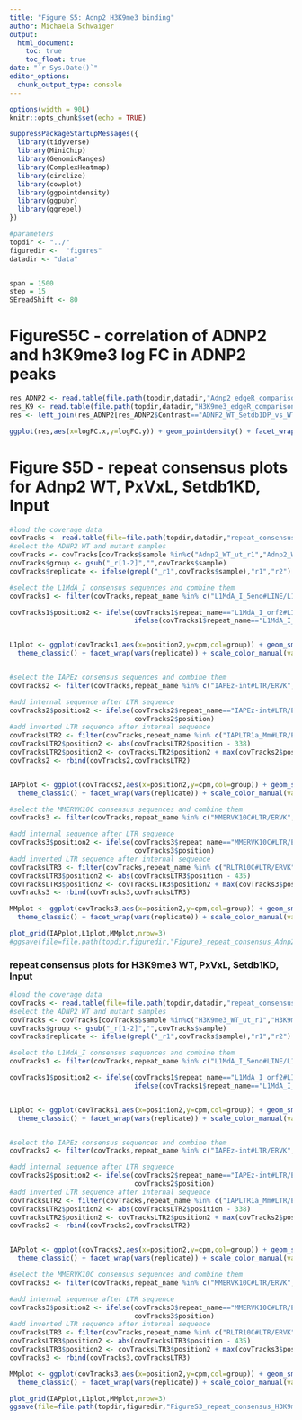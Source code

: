 ```yaml
---
title: "Figure S5: Adnp2 H3K9me3 binding"
author: Michaela Schwaiger
output:
  html_document:
    toc: true
    toc_float: true
date: "`r Sys.Date()`"
editor_options: 
  chunk_output_type: console
---
```


```r
options(width = 90L)
knitr::opts_chunk$set(echo = TRUE)
```


```r
suppressPackageStartupMessages({
  library(tidyverse)
  library(MiniChip)
  library(GenomicRanges)
  library(ComplexHeatmap)
  library(circlize)
  library(cowplot)
  library(ggpointdensity)
  library(ggpubr)
  library(ggrepel)
})

#parameters
topdir <- "../"
figuredir <-  "figures"
datadir <- "data"


span = 1500
step = 15
SEreadShift <- 80
```


# FigureS5C - correlation of ADNP2 and h3K9me3 log FC in ADNP2 peaks

```r
res_ADNP2 <- read.table(file.path(topdir,datadir,"Adnp2_edgeR_comparison_WT_PxVxL_Setdb1DP_mq0.txt"),header=TRUE)
res_K9 <- read.table(file.path(topdir,datadir,"H3K9me3_edgeR_comparison_WT_PxVxL_Setdb1DP_mq0.txt"),header=TRUE)
res <- left_join(res_ADNP2[res_ADNP2$Contrast=="ADNP2_WT_Setdb1DP_vs_WT",],res_K9[res_K9$Contrast=="H3K9me3_WT_Setdb1DP_vs_WT",],by="ID")

ggplot(res,aes(x=logFC.x,y=logFC.y)) + geom_pointdensity() + facet_wrap(vars(Contrast.x)) + stat_cor() + xlab("ADNP2 logFC") + ylab("H3K9me3 logFC") + theme_bw()

```


# Figure S5D - repeat consensus plots for Adnp2 WT, PxVxL, Setdb1KD, Input

```r
#load the coverage data
covTracks <- read.table(file=file.path(topdir,datadir,"repeat_consensus_all_PE_coverage_tracks.txt"),sep="\t",header=TRUE,comment.char="^")
#select the ADNP2 WT and mutant samples
covTracks <- covTracks[covTracks$sample %in%c("Adnp2_WT_ut_r1","Adnp2_WT_ut_r2","Input_WT_ut_r1","Input_WT_ut_r2","Adnp2_PxVxL_ut_r1","Adnp2_PxVxL_ut_r2",         "Adnp2_WT_Setdb1KD_r1", "Adnp2_WT_Setdb1KD_r2"),]
covTracks$group <- gsub("_r[1-2]","",covTracks$sample)
covTracks$replicate <- ifelse(grepl("_r1",covTracks$sample),"r1","r2")

#select the L1MdA_I consensus sequences and combine them
covTracks1 <- filter(covTracks,repeat_name %in% c("L1MdA_I_5end#LINE/L1","L1MdA_I_orf2#LINE/L1","L1MdA_I_3end#LINE/L1"))

covTracks1$position2 <- ifelse(covTracks1$repeat_name=="L1MdA_I_orf2#LINE/L1",covTracks1$position + max(covTracks1$position[covTracks1$repeat_name=="L1MdA_I_5end#LINE/L1"]),
                               ifelse(covTracks1$repeat_name=="L1MdA_I_3end#LINE/L1",covTracks1$position + max(covTracks1$position[covTracks1$repeat_name=="L1MdA_I_5end#LINE/L1"]) + max(covTracks1$position[covTracks1$repeat_name=="L1MdA_I_orf2#LINE/L1"]),covTracks1$position))


L1plot <- ggplot(covTracks1,aes(x=position2,y=cpm,col=group)) + geom_smooth(method = "loess",span=0.05) + ylab("cpm") + xlab("position on L1MdA_I") + 
  theme_classic() + facet_wrap(vars(replicate)) + scale_color_manual(values=c(rep("#ebb400",1),rep("#008ca5",1),rep("#6e377d",1),rep("#b8b7b5",1)))


#select the IAPEz consensus sequences and combine them
covTracks2 <- filter(covTracks,repeat_name %in% c("IAPEz-int#LTR/ERVK","IAPLTR1a_Mm#LTR/ERVK"))

#add internal sequence after LTR sequence
covTracks2$position2 <- ifelse(covTracks2$repeat_name=="IAPEz-int#LTR/ERVK",covTracks2$position + max(covTracks2$position[covTracks2$repeat_name=="IAPLTR1a_Mm#LTR/ERVK"]),
                               covTracks2$position)
#add inverted LTR sequence after internal sequence
covTracksLTR2 <- filter(covTracks,repeat_name %in% c("IAPLTR1a_Mm#LTR/ERVK"))
covTracksLTR2$position2 <- abs(covTracksLTR2$position - 338)
covTracksLTR2$position2 <- covTracksLTR2$position2 + max(covTracks2$position2)
covTracks2 <- rbind(covTracks2,covTracksLTR2)


IAPplot <- ggplot(covTracks2,aes(x=position2,y=cpm,col=group)) + geom_smooth(method = "loess",span=0.05) + ylab("cpm") + xlab("position on IAPEz") + 
  theme_classic() + facet_wrap(vars(replicate)) + scale_color_manual(values=c(rep("#ebb400",1),rep("#008ca5",1),rep("#6e377d",1),rep("#b8b7b5",1)))

#select the MMERVK10C consensus sequences and combine them
covTracks3 <- filter(covTracks,repeat_name %in% c("MMERVK10C#LTR/ERVK","RLTR10C#LTR/ERVK"))

#add internal sequence after LTR sequence
covTracks3$position2 <- ifelse(covTracks3$repeat_name=="MMERVK10C#LTR/ERVK",covTracks3$position + max(covTracks3$position[covTracks3$repeat_name=="RLTR10C#LTR/ERVK"]),
                               covTracks3$position)
#add inverted LTR sequence after internal sequence
covTracksLTR3 <- filter(covTracks,repeat_name %in% c("RLTR10C#LTR/ERVK"))
covTracksLTR3$position2 <- abs(covTracksLTR3$position - 435)
covTracksLTR3$position2 <- covTracksLTR3$position2 + max(covTracks3$position2)
covTracks3 <- rbind(covTracks3,covTracksLTR3)

MMplot <- ggplot(covTracks3,aes(x=position2,y=cpm,col=group)) + geom_smooth(method = "loess",span=0.05) + ylab("cpm") + xlab("position on MMERVK10C") + 
  theme_classic() + facet_wrap(vars(replicate)) + scale_color_manual(values=c(rep("#ebb400",1),rep("#008ca5",1),rep("#6e377d",1),rep("#b8b7b5",1)))

plot_grid(IAPplot,L1plot,MMplot,nrow=3)
#ggsave(file=file.path(topdir,figuredir,"Figure3_repeat_consensus_Adnp2_PxVxL_Setdb1KD_coverage.pdf"),height=9,width=8)

```



### repeat consensus plots for H3K9me3 WT, PxVxL, Setdb1KD, Input

```r
#load the coverage data
covTracks <- read.table(file=file.path(topdir,datadir,"repeat_consensus_all_PE_coverage_tracks.txt"),sep="\t",header=TRUE,comment.char="^")
#select the ADNP2 WT and mutant samples
covTracks <- covTracks[covTracks$sample %in%c("H3K9me3_WT_ut_r1","H3K9me3_WT_ut_r2","InputK9_WT_ut_r1","InputK9_WT_ut_r2","H3K9me3_PxVxL_ut_r1","H3K9me3_PxVxL_ut_r2",         "H3K9me3_WT_Setdb1KD_r1", "H3K9me3_WT_Setdb1KD_r2"),]
covTracks$group <- gsub("_r[1-2]","",covTracks$sample)
covTracks$replicate <- ifelse(grepl("_r1",covTracks$sample),"r1","r2")

#select the L1MdA_I consensus sequences and combine them
covTracks1 <- filter(covTracks,repeat_name %in% c("L1MdA_I_5end#LINE/L1","L1MdA_I_orf2#LINE/L1","L1MdA_I_3end#LINE/L1"))

covTracks1$position2 <- ifelse(covTracks1$repeat_name=="L1MdA_I_orf2#LINE/L1",covTracks1$position + max(covTracks1$position[covTracks1$repeat_name=="L1MdA_I_5end#LINE/L1"]),
                               ifelse(covTracks1$repeat_name=="L1MdA_I_3end#LINE/L1",covTracks1$position + max(covTracks1$position[covTracks1$repeat_name=="L1MdA_I_5end#LINE/L1"]) + max(covTracks1$position[covTracks1$repeat_name=="L1MdA_I_orf2#LINE/L1"]),covTracks1$position))


L1plot <- ggplot(covTracks1,aes(x=position2,y=cpm,col=group)) + geom_smooth(method = "loess",span=0.05) + ylab("cpm") + xlab("position on L1MdA_I") + 
  theme_classic() + facet_wrap(vars(replicate)) + scale_color_manual(values=c(rep("#ebb400",1),rep("#008ca5",1),rep("#6e377d",1),rep("#b8b7b5",1)))


#select the IAPEz consensus sequences and combine them
covTracks2 <- filter(covTracks,repeat_name %in% c("IAPEz-int#LTR/ERVK","IAPLTR1a_Mm#LTR/ERVK"))

#add internal sequence after LTR sequence
covTracks2$position2 <- ifelse(covTracks2$repeat_name=="IAPEz-int#LTR/ERVK",covTracks2$position + max(covTracks2$position[covTracks2$repeat_name=="IAPLTR1a_Mm#LTR/ERVK"]),
                               covTracks2$position)
#add inverted LTR sequence after internal sequence
covTracksLTR2 <- filter(covTracks,repeat_name %in% c("IAPLTR1a_Mm#LTR/ERVK"))
covTracksLTR2$position2 <- abs(covTracksLTR2$position - 338)
covTracksLTR2$position2 <- covTracksLTR2$position2 + max(covTracks2$position2)
covTracks2 <- rbind(covTracks2,covTracksLTR2)


IAPplot <- ggplot(covTracks2,aes(x=position2,y=cpm,col=group)) + geom_smooth(method = "loess",span=0.05) + ylab("cpm") + xlab("position on IAPEz") + 
  theme_classic() + facet_wrap(vars(replicate)) + scale_color_manual(values=c(rep("#ebb400",1),rep("#008ca5",1),rep("#6e377d",1),rep("#b8b7b5",1)))

#select the MMERVK10C consensus sequences and combine them
covTracks3 <- filter(covTracks,repeat_name %in% c("MMERVK10C#LTR/ERVK","RLTR10C#LTR/ERVK"))

#add internal sequence after LTR sequence
covTracks3$position2 <- ifelse(covTracks3$repeat_name=="MMERVK10C#LTR/ERVK",covTracks3$position + max(covTracks3$position[covTracks3$repeat_name=="RLTR10C#LTR/ERVK"]),
                               covTracks3$position)
#add inverted LTR sequence after internal sequence
covTracksLTR3 <- filter(covTracks,repeat_name %in% c("RLTR10C#LTR/ERVK"))
covTracksLTR3$position2 <- abs(covTracksLTR3$position - 435)
covTracksLTR3$position2 <- covTracksLTR3$position2 + max(covTracks3$position2)
covTracks3 <- rbind(covTracks3,covTracksLTR3)

MMplot <- ggplot(covTracks3,aes(x=position2,y=cpm,col=group)) + geom_smooth(method = "loess",span=0.05) + ylab("cpm") + xlab("position on MMERVK10C") + 
  theme_classic() + facet_wrap(vars(replicate)) + scale_color_manual(values=c(rep("#ebb400",1),rep("#008ca5",1),rep("#6e377d",1),rep("#b8b7b5",1)))

plot_grid(IAPplot,L1plot,MMplot,nrow=3)
ggsave(file=file.path(topdir,figuredir,"FigureS3_repeat_consensus_H3K9me3_PxVxL_Setdb1KD_coverage.pdf"),height=9,width=8)


```
